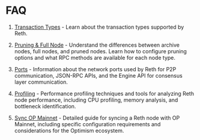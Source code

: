 # FAQ

1. [Transaction Types](/run/faq/transactions) - Learn about the transaction types supported by Reth.

2. [Pruning & Full Node](/run/faq/pruning) - Understand the differences between archive nodes, full nodes, and pruned nodes. Learn how to configure pruning options and what RPC methods are available for each node type.

3. [Ports](/run/faq/ports) - Information about the network ports used by Reth for P2P communication, JSON-RPC APIs, and the Engine API for consensus layer communication.

4. [Profiling](/run/faq/profiling) - Performance profiling techniques and tools for analyzing Reth node performance, including CPU profiling, memory analysis, and bottleneck identification.

5. [Sync OP Mainnet](/run/faq/sync-op-mainnet) - Detailed guide for syncing a Reth node with OP Mainnet, including specific configuration requirements and considerations for the Optimism ecosystem.
